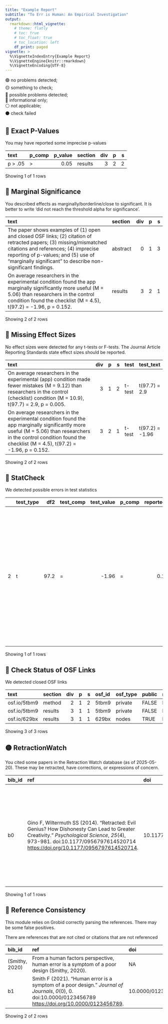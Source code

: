 ```yaml
---
title: "Example Report"
subtitle: "To Err is Human: An Empirical Investigation"
output: 
  rmarkdown::html_vignette:
    # theme: flatly
    # toc: true
    # toc_float: true
    # toc_location: left
    df_print: paged
vignette: >
  %\VignetteIndexEntry{Example Report}
  %\VignetteEngine{knitr::rmarkdown}
  %\VignetteEncoding{UTF-8}
---
```


<style>
  h2.na::before { content: '⚪️ '; }
  h2.fail::before { content: '⚫️ '; }
  h2.info::before { content: '🔵 '; }
  h2.red::before { content: '🔴 '; }
  h2.yellow::before { content: '🟡 '; }
  h2.green::before { content: '🟢 '; }
</style>

::: {.column-margin}
🟢 no problems detected;<br>
🟡 something to check;<br>
🔴 possible problems detected;<br>
🔵 informational only;<br>
⚪️ not applicable;<br>
⚫️ check failed
:::

## Exact P-Values {.red}

You may have reported some imprecise p-values

|text    |p_comp | p_value|section | div|  p|  s|
|:-------|:------|-------:|:-------|---:|--:|--:|
|p > .05 |>      |    0.05|results |   3|  2|  2|

Showing 1 of 1 rows

## Marginal Significance {.red}

You described effects as marginally/borderline/close to significant. It is better to write 'did not reach the threshold alpha for significance'.

|text                                                                                                                                                                                                                                                             |section  | div|  p|  s|
|:----------------------------------------------------------------------------------------------------------------------------------------------------------------------------------------------------------------------------------------------------------------|:--------|---:|--:|--:|
|The paper shows examples of (1) open and closed OSF links; (2) citation of retracted papers; (3) missing/mismatched citations and references; (4) imprecise reporting of p-values; and (5) use of "marginally significant" to describe non-significant findings. |abstract |   0|  1|  3|
|On average researchers in the experimental condition found the app marginally significantly more useful (M = 5.06) than researchers in the control condition found the checklist (M = 4.5), t(97.2) = -1.96, p = 0.152.                                          |results  |   3|  2|  1|

Showing 2 of 2 rows

## Missing Effect Sizes {.red}

No effect sizes were detected for any t-tests or F-tests. The Journal Article Reporting Standards state effect sizes should be reported.

|text                                                                                                                                                                                                                    | div|  p|  s|test   |test_text       |
|:-----------------------------------------------------------------------------------------------------------------------------------------------------------------------------------------------------------------------|---:|--:|--:|:------|:---------------|
|On average researchers in the experimental (app) condition made fewer mistakes (M = 9.12) than researchers in the control (checklist) condition (M = 10.9), t(97.7) = 2.9, p = 0.005.                                   |   3|  1|  2|t-test |t(97.7) = 2.9   |
|On average researchers in the experimental condition found the app marginally significantly more useful (M = 5.06) than researchers in the control condition found the checklist (M = 4.5), t(97.2) = -1.96, p = 0.152. |   3|  2|  1|t-test |t(97.2) = -1.96 |

Showing 2 of 2 rows

## StatCheck {.red}

We detected possible errors in test statistics

|   |test_type |  df2|test_comp | test_value|p_comp | reported_p| computed_p|raw                        |error |decision_error |one_tailed_in_txt | apa_factor|text                                                                                                                                                                                                                    |section | div|  p|  s|
|:--|:---------|----:|:---------|----------:|:------|----------:|----------:|:--------------------------|:-----|:--------------|:-----------------|----------:|:-----------------------------------------------------------------------------------------------------------------------------------------------------------------------------------------------------------------------|:-------|---:|--:|--:|
|2  |t         | 97.2|=         |      -1.96|=      |      0.152|  0.0528594|t(97.2) = -1.96, p = 0.152 |TRUE  |FALSE          |FALSE             |          1|On average researchers in the experimental condition found the app marginally significantly more useful (M = 5.06) than researchers in the control condition found the checklist (M = 4.5), t(97.2) = -1.96, p = 0.152. |results |   3|  2|  1|

Showing 1 of 1 rows

## Check Status of OSF Links {.red}

We detected closed OSF links

|text         |section | div|  p|  s|osf_id |osf_type |public |name   |description |category |registration |preprint |parent |project |status |
|:------------|:-------|---:|--:|--:|:------|:--------|:------|:------|:-----------|:--------|:------------|:--------|:------|:-------|:------|
|osf.io/5tbm9 |method  |   2|  1|  2|5tbm9  |private  |FALSE  |NA     |NA          |NA       |NA           |NA       |NA     |NA      |closed |
|osf.io/5tbm9 |results |   3|  1|  1|5tbm9  |private  |FALSE  |NA     |NA          |NA       |NA           |NA       |NA     |NA      |closed |
|osf.io/629bx |results |   3|  1|  1|629bx  |nodes    |TRUE   |Public |            |         |FALSE        |FALSE    |cxjg4  |cxjg4   |open   |

Showing 3 of 3 rows

## RetractionWatch {.yellow}

You cited some papers in the Retraction Watch database (as of 2025-05-20). These may be retracted, have corrections, or expressions of concern.

|bib_id |ref                                                                                                                                                                                                                        |doi                      |bibtype |title                                                                 |journal               |year |authors                |retractionwatch |text                                                                                                                                                                          |
|:------|:--------------------------------------------------------------------------------------------------------------------------------------------------------------------------------------------------------------------------|:------------------------|:-------|:---------------------------------------------------------------------|:---------------------|:----|:----------------------|:---------------|:-----------------------------------------------------------------------------------------------------------------------------------------------------------------------------|
|b0     |Gino F, Wiltermuth SS (2014). “Retracted: Evil Genius? How Dishonesty Can Lead to Greater Creativity.” _Psychological Science_, *25*(4), 973-981. doi:10.1177/0956797614520714 <https://doi.org/10.1177/0956797614520714>. |10.1177/0956797614520714 |Article |Retracted: Evil Genius? How Dishonesty Can Lead to Greater Creativity |Psychological Science |2014 |F Gino, S S Wiltermuth |Retraction      |Although intentional dishonestly might be a successful way to boost creativity (Gino & Wiltermuth, 2014), it is safe to say most mistakes researchers make are unintentional. |

Showing 1 of 1 rows

## Reference Consistency {.red}

This module relies on Grobid correctly parsing the references. There may be some false positives.

There are references that are not cited or citations that are not referenced

|bib_id         |ref                                                                                                                                                         |doi                |bibtype |title                                     |journal             |year |authors |missing   |
|:--------------|:-----------------------------------------------------------------------------------------------------------------------------------------------------------|:------------------|:-------|:-----------------------------------------|:-------------------|:----|:-------|:---------|
|(Smithy, 2020) |From a human factors perspective, human error is a symptom of a poor design (Smithy, 2020).                                                                 |NA                 |NA      |NA                                        |NA                  |NA   |NA      |reference |
|b1             |Smith F (2021). “Human error is a symptom of a poor design.” _Journal of Journals_, *0*(0), 0. doi:10.0000/0123456789 <https://doi.org/10.0000/0123456789>. |10.0000/0123456789 |Article |Human error is a symptom of a poor design |Journal of Journals |2021 |F Smith |citation  |

Showing 2 of 2 rows

